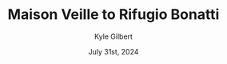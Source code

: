 ---
author: Kyle Gilbert
date: July 31st, 2024
id: 8zRGdrBWs6
parent: bQZ6JTM4hJ
route: tour-du-mont-blanc-2024/16648516562
gain: 3587
loss: 3446
miles: 11.2
time: 6,7
tags: thru-hike
title: Maison Veille to Rifugio Bonatti
readOnly: true
---